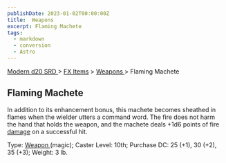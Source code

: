 ```yaml
---
publishDate: 2023-01-02T00:00:00Z
title:  Weapons 
excerpt: Flaming Machete
tags:
  - markdown
  - conversion
  - Astro
---
```


[ Modern d20 SRD ](/#modernD20) > [ FX Items](modern-d20-srd-fx-items-index) > [ Weapons ](modern-d20-srd-fx-items-weapons) > Flaming Machete

##  Flaming Machete

In addition to its enhancement bonus, this machete becomes sheathed in flames
when the wielder utters a command word. The fire does not harm the hand that
holds the weapon, and the machete deals +1d6 points of fire [ damage](modern-d20-srd-combat-damage) on a successful hit.

Type: [ Weapon ](modern-d20-srd-fx-items-weapons) (magic); Caster Level: 10th;
Purchase DC: 25 (+1), 30 (+2), 35 (+3); Weight: 3 lb.

